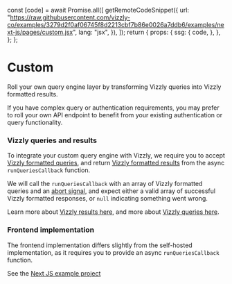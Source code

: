 
  const [code] = await Promise.all([
    getRemoteCodeSnippet({
      url: "https://raw.githubusercontent.com/vizzly-co/examples/3279d2f0af06745f8d2213cbf7b86e0026a7ddb6/examples/next-js/pages/custom.jsx",
      lang: "jsx",
    }),
  ]);
  return {
    props: {
      ssg: {
        code,
      },
    },
  };
};

# Custom

Roll your own query engine layer by transforming Vizzly queries into Vizzly formatted results.

If you have complex query or authentication requirements, you may prefer to roll your own API endpoint
to benefit from your existing authentication or query functionality.

### Vizzly queries and results

To integrate your custom query engine with Vizzly, we require you to accept [Vizzly formatted queries](./custom/query),
and return [Vizzly formatted results](./custom/result) from the async `runQueriesCallback` function.

We will call the `runQueriesCallback` with an array of Vizzly formatted queries and an [abort signal](https://developer.mozilla.org/en-US/docs/Web/API/AbortSignal), and expect either a valid
array of successful Vizzly formatted responses, or `null` indicating something went wrong.

Learn more about [Vizzly results here](./custom/result), and more about [Vizzly queries here](./custom/query).

### Frontend implementation

The frontend implementation differs slightly from the self-hosted implementation, as it requires you
to provide an async `runQueriesCallback` function.

<RemoteCodeBlock />

See the [Next JS example project](https://github.com/vizzly-co/library-examples/blob/e6a7ee3bd167cadec5bbab65fa6d7639d5025c7a/examples/next-js/pages/custom.jsx)
